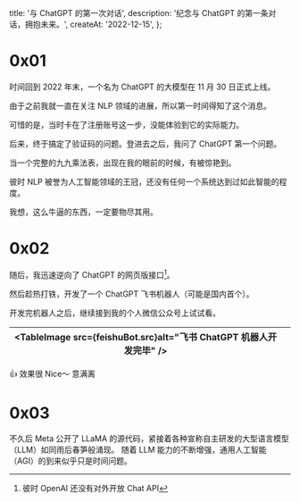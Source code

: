   title: '与 ChatGPT 的第一次对话',
  description: '纪念与 ChatGPT 的第一条对话，拥抱未来。',
  createAt: '2022-12-15',
};

# 0x01

时间回到 2022 年末，一个名为 ChatGPT 的大模型在 11 月 30 日正式上线。

由于之前我就一直在关注 NLP 领域的进展，所以第一时间得知了这个消息。

可惜的是，当时卡在了注册账号这一步，没能体验到它的实际能力。


<BaseImage src={chatgptRelease.src} alt="2022年12月1日，我关注到 ChatGPT" />

后来，终于搞定了验证码的问题。登进去之后，我问了 ChatGPT 第一个问题。


<BaseImage src={firstChat.src} alt="2022年12月5日，我问 ChatGPT 的第一个问题" />

当一个完整的九九乘法表，出现在我的眼前的时候，有被惊艳到。

彼时 NLP 被誉为人工智能领域的王冠，还没有任何一个系统达到过如此智能的程度。

我想，这么牛逼的东西，一定要物尽其用。

# 0x02

随后，我迅速逆向了 ChatGPT 的网页版接口[^1]。


<BaseImage
  src={chatApi.src}
  alt="2022年12月5日，完成 ChatGPT 网页版接口逆向工作"
/>

然后趁热打铁，开发了一个 ChatGPT 飞书机器人（可能是国内首个）。


<BaseImage
  src={feishuCommit.src}
  alt="2022年12月11日，开始开发飞书 ChatGPT 机器人"
/>

开发完机器人之后，继续接到我的个人微信公众号上试试看。



| <TableImage src={feishuBot.src}alt="飞书 ChatGPT 机器人开发完毕" /> | <TableImage src={wechatGpt.src}   alt="接入 ChatGPT 到我的微信公众号"/> |
| :-----------------------------------------------------------------: | :---------------------------------------------------------------------: |

👍 效果很 Nice～ 意满离

# 0x03

不久后 Meta 公开了 LLaMA 的源代码，紧接着各种宣称自主研发的大型语言模型（LLM）如同雨后春笋般涌现。
随着 LLM 能力的不断增强，通用人工智能（AGI）的到来似乎只是时间问题。


<BaseImage src={llms.src} alt="LLMs 发展历史" />

[^1]: 彼时 OpenAI 还没有对外开放 Chat API

